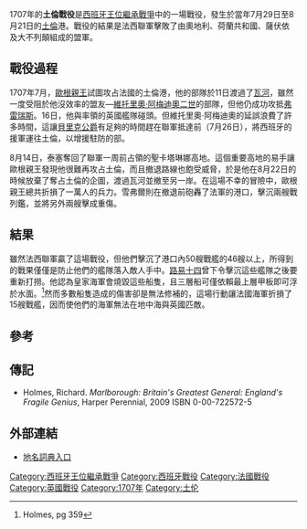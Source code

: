 {{for|其他在土倫的戰役|土倫戰役 (1744年)|土倫港之役}}
{{Infobox military conflict
|conflict=土倫戰役
|image=[[File:Belagerung_von_Toulon_1707.jpg|300px]]
|caption=
|partof=[[西班牙王位繼承戰爭|西班牙王位繼承戰爭]]
|date=1707年7月29日 – 8月21日
|place=法國[[土倫|土倫]]
|result=法西聯軍獲勝
|combatant1={{flag|Habsburg Monarchy|name=奧地利}} <br>{{flag|United Provinces}}<br>{{flag|Duchy of Savoy}}<br>{{flagcountry|Kingdom of Great Britain}}
|combatant2={{flagcountry|Kingdom of France}}<br>{{flagicon|Spain|1701}} [[費利佩五世|西班牙波旁王朝]]
|commander1={{flagicon|Duchy of Savoy}} [[維托里奧·阿梅迪奧二世|維托里奧·阿梅迪奧二世]]<br>{{flagicon|Habsburg Monarchy}} [[歐根親王|歐根親王]]
|commander2={{flagicon|Kingdom of France}} {{link-en|勒内·德·弗鲁莱·德·泰塞|René de Froulay de Tessé}}
|strength1= 35,000人
|strength2= 10,000名守軍<br> 20,000名野戰部隊{{sfn|Holmes|2008|p=359}}
|casualties1= 13,000人傷亡
|casualties2=輕微傷亡<br>46艘船損失
}}
{{Campaignbox War of the Spanish Succession}}
1707年的'''土倫戰役'''是[[西班牙王位繼承戰爭|西班牙王位繼承戰爭]]中的一場戰役，發生於當年7月29日至8月21日的[[土倫|土倫]]港。戰役的結果是法西聯軍擊敗了由奧地利、荷蘭共和國、薩伏依及大不列顛組成的盟軍。

== 戰役過程 ==
1707年7月，[[欧根亲王|歐根親王]]試圖攻占法國的土倫港，他的部隊於11日渡過了[[瓦河|瓦河]]，雖然一度受阻於他沒效率的盟友—[[維托里奧·阿梅迪奧二世|維托里奧·阿梅迪奧二世]]的部隊，但他仍成功攻抵[[弗雷瑞斯|弗雷瑞斯]]。16日，他與{{Link-en|克勞德斯利·雪弗爾|Cloudesley Shovell}}率領的英國艦隊碰頭。但維托里奧·阿梅迪奧的延誤浪費了許多時間，這讓[[詹姆斯·費茲詹姆斯，第一代貝里克公爵|貝里克公爵]]有足夠的時間趕在聯軍抵達前（7月26日），將西班牙的援軍運往土倫，以增援駐防的{{link-en|勒内·德·弗鲁莱·德·泰塞|René de Froulay de Tessé|泰塞元帥}}部。

8月14日，泰塞奪回了聯軍一周前占領的聖卡塔琳娜高地。這個重要高地的易手讓歐根親王發現他很難再攻占土倫，而且撤退路線也飽受威脅，於是他在8月22日的時候放棄了奪占土倫的企圖，渡過瓦河並撤至另一岸。在這場不幸的冒險中，歐根親王總共折損了一萬人的兵力。雪弗爾則在撤退前砲轟了法軍的港口，擊沉兩艘戰列鑑，並將另外兩艘擊成重傷。

== 結果 ==
雖然法西聯軍贏了這場戰役，但他們擊沉了港口內50艘戰艦的46艘以上，所得到的戰果僅僅是防止他們的艦隊落入敵人手中。[[路易十四|路易十四]]曾下令擊沉這些艦隊之後要重新打撈。他認為皇家海軍會燒毀這些船隻，且三層船可僅依賴最上層甲板即可浮於水面。<ref>Holmes, pg 359</ref>然而多數船隻造成的傷害卻是無法修補的，這場行動讓法國海軍折損了15艘戰艦，因而使他們的海軍無法在地中海與英國匹敵。

==參考==
{{reflist}}

==傳記==
* Holmes, Richard. ''Marlborough: Britain's Greatest General: England's Fragile Genius'', Harper Perennial, 2009 ISBN 0-00-722572-5

==外部連結==
*[http://www.scholares.net/index.php?Gazetteer-Toulon 地名詞典入口] {{Wayback|url=http://www.scholares.net/index.php?Gazetteer-Toulon |date=20190913190243 }}

{{coord|43|04|22|N|5|59|00|E|type:event_source:kolossus-cawiki|display=title}}

[[Category:西班牙王位繼承戰爭|Category:西班牙王位繼承戰爭]]
[[Category:西班牙戰役|Category:西班牙戰役]]
[[Category:法國戰役|Category:法國戰役]]
[[Category:英國戰役|Category:英國戰役]]
[[Category:1707年|Category:1707年]]
[[Category:土伦|Category:土伦]]
